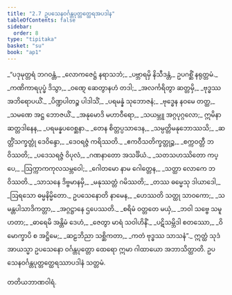 ```yaml
---
title: "2.7 ဥပသေနဝင်္ဂန္တပုတ္တတ္ထေရအပဒါန"
tableOfContents: false
sidebar:
  order: 8
type: "tipitaka"
basket: "su"
book: "ap1"
---
```



<DynamicBreadcrumb />

<Division number="86" book="ap1">

<Paragraph number="793" type="verses" book="ap1">
_“ပဒုမုတ္တရံ ဘဂဝန္တံ,_  
_လောကဇေဋ္ဌံ နရာသဘံ;_  
_ပဗ္ဘာရမှိ နိသီဒန္တံ,_  
ဥပဂစ္ဆိံ နရုတ္တမံ._  

</Paragraph>

</Division>
<Division number="87" book="ap1">

<Paragraph number="794" type="verses" book="ap1">
_ကဏိကာရပုပ္ဖံ ဒိသွာ,_  
_ဝဏ္ဋေ ဆေတွာနဟံ တဒါ;_  
_အလင်္ကရိတွာ ဆတ္တမှိ,_  
_ဗုဒ္ဓဿ အဘိရောပယိံ._  

</Paragraph>

</Division>
<Division number="88" book="ap1">

<Paragraph number="795" type="verses" book="ap1">
_ပိဏ္ဍပါတဉ္စ ပါဒါသိံ,_  
_ပရမန္နံ သုဘောဇနံ;_  
_ဗုဒ္ဓေန နဝမေ တတ္ထ,_  
_သမဏေ အဋ္ဌ ဘောဇယိံ._  

</Paragraph>

</Division>
<Division number="89" book="ap1">

<Paragraph number="796" type="verses" book="ap1">
_အနုမောဒိ မဟာဝီရော,_  
_သယမ္ဘူ အဂ္ဂပုဂ္ဂလော;_  
ဣမိနာ ဆတ္တဒါနေန,_  
_ပရမန္နပဝေစ္ဆနာ._  

</Paragraph>

</Division>
<Division number="90" book="ap1">

<Paragraph number="797" type="verses" book="ap1">
_တေန စိတ္တပ္ပသာဒေန,_  
_သမ္ပတ္တိမနုဘောဿသိ;_  
_ဆတ္တိံသက္ခတ္တုံ ဒေဝိန္ဒော,_  
_ဒေဝရဇ္ဇံ ကရိဿတိ._  

</Paragraph>

</Division>
<Division number="91" book="ap1">

<Paragraph number="798" type="verses" book="ap1">
_ဧကဝီသတိက္ခတ္တုဉ္စ,_  
_စက္ကဝတ္တီ ဘဝိဿတိ;_  
_ပဒေသရဇ္ဇံ ဝိပုလံ,_  
_ဂဏနာတော အသင်္ခိယံ._  

</Paragraph>

</Division>
<Division number="92" book="ap1">

<Paragraph number="799" type="verses" book="ap1">
_သတသဟဿိတော ကပ္ပေ,_  
_ဩက္ကာကကုလသမ္ဘဝေါ;_  
_ဂေါတမော နာမ ဂေါတ္တေန,_  
_သတ္ထာ လောကေ ဘဝိဿတိ._  

</Paragraph>

</Division>
<Division number="93" book="ap1">

<Paragraph number="800" type="verses" book="ap1">
_သာသနေ ဒိဗ္ဗမာနမှိ,_  
_မနုဿတ္တံ ဂမိဿတိ;_  
_တဿ ဓမ္မေသု ဒါယာဒေါ,_  
_ဩရသော ဓမ္မနိမ္မိတော._  

</Paragraph>

</Division>
<Division number="94" book="ap1">

<Paragraph number="801" type="verses" book="ap1">
ဥပသေနောတိ နာမေန,_  
_ဟေဿတိ သတ္ထု သာဝကော;_  
_သမန္တပါသာဒိကတ္တာ,_  
_အဂ္ဂဋ္ဌာနေ ဌပေဿတိ._  

</Paragraph>

</Division>
<Division number="95" book="ap1">

<Paragraph number="802" type="verses" book="ap1">
_စရိမံ ဝတ္တတေ မယှံ,_  
_ဘဝါ သဗ္ဗေ သမူဟတာ;_  
_ဓာရေမိ အန္တိမံ ဒေဟံ,_  
_ဇေတွာ မာရံ သဝါဟိနိံ._  

</Paragraph>

</Division>
<Division number="96" book="ap1">

<Paragraph number="803" type="verses" book="ap1">
_ပဋိသမ္ဘိဒါ စတဿော,_  
_ဝိမောက္ခာပိ စ အဋ္ဌိမေ;_  
_ဆဠဘိညာ သစ္ဆိကတာ,_  
_ကတံ ဗုဒ္ဓဿ သာသနံ”._  

</Paragraph>

<Paragraph number="804" book="ap1">
ဣတ္ထံ သုဒံ အာယသ္မာ ဥပသေနော ဝင်္ဂန္တပုတ္တော ထေရော ဣမာ ဂါထာယော အဘာသိတ္ထာတိ.

</Paragraph>
</Division>

<Paragraph number="805" type="center" book="ap1">
ဥပသေနဝင်္ဂန္တပုတ္တတ္ထေရဿာပဒါနံ သတ္တမံ.

  
တတိယဘာဏဝါရံ.
</Paragraph>